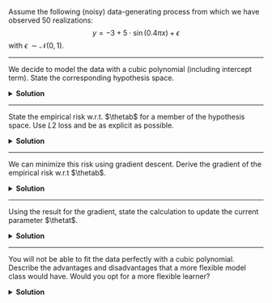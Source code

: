 Assume the following (noisy) data-generating process from which we have 
observed 50 realizations: $$y = -3 + 5 \cdot 
\sin(0.4 \pi x) + \epsilon$$ with $\epsilon \, \sim \mathcal{N}(0, 1)$.

***
We decide to model the data with a cubic polynomial (including intercept term). State the corresponding hypothesis space.

::: {.content-visible when-profile="solution"}
<details> 
<summary>**Solution**</summary>
Cubic means degree 3, so our hypothesis space will look as 
follows:
$$\Hspace = \{ \fxt = \theta_0 + \theta_1 x + \theta_2 x^2 + \theta_3 x^3 
~|~ (\theta_0, \theta_1, \theta_2, \theta_3)^\top \in \R^4 \}$$
</details>
:::

***  
State the empirical risk w.r.t. $\thetab$ for a member of the hypothesis space. Use $L2$ loss and be as explicit as possible.

::: {.content-visible when-profile="solution"}
<details> 
<summary>**Solution**</summary>
The empirical risk is:
$$\risket = \sum_{i = 1}^{50} \left(\yi - \left[ \theta_0 + \theta_1 x^{(i)} + 
\theta_2 \left( x^{(i)} \right)^2 + \theta_3 \left( x^{(i)} \right)^3 \right] 
\right)^2$$
</details>
:::

::: {.content-hidden when-profile="b"}
***
::: {.callout-tip icon=false title="Only for lecture group A"}
:::
We can minimize this risk using gradient descent. Derive the gradient of the empirical risk w.r.t $\thetab$.

::: {.content-visible when-profile="solution"}
<details> 
<summary>**Solution**</summary>
We can 
find the gradient just as we did for an intermediate result when we derived 
the least-squares estimator:

\begin{align*}
  \nabla_{\thetab} \risket &=
  \pd{}{\thetab} \left \| \yv - \Xmat \thetab \right \|_2^2 \\
  &= \pd{}{\thetab} \left( \left(\yv - \Xmat \thetab\right)^\top 
  \left(\yv - \Xmat \thetab \right) \right) \\ 
  &= - 2 \Xmat^\top \yv + 2 \Xmat^\top \Xmat \thetab\\
  &= 2 \cdot \left( - \Xmat^\top \yv + \Xmat^\top 
  \Xmat \thetab \right)
\end{align*}
</details>
:::
:::

::: {.content-hidden when-profile="b"}

***
::: {.callout-tip icon=false title="Only for lecture group A"}
::: 
Using the result for the gradient, state the calculation to update the current 
  parameter $\thetat$.
  
::: {.content-visible when-profile="solution"}
<details> 
<summary>**Solution**</summary>
Recall that the idea of gradient descent (\textit{descent}!) is to 
  traverse the risk surface in the direction of the \textit{negative} gradient 
  as we are in search for the minimum.
  Therefore, we will update our current parameter set $\thetat$ with the 
  negative gradient of the current empirical risk w.r.t. $\thetab$, scaled 
  by learning rate (or step size) $\alpha$:
  
  $$\thetatn = \thetat - \alpha \cdot \nabla_{\thetab} \riske(\thetat).$$
  
  Note that the $L2$-induced multiplicative constant of 2 in the gradient 
  can simply be absorbed by $\tilde \alpha := \tfrac{1}{2} \alpha$:
  
  \begin{align*}
    \underbrace{\thetatn}_{p \times 1} &= \underbrace{\thetat}_{p \times 1} - 
    \tilde \alpha \cdot \left( - \underbrace{\Xmat^\top \phantom{y}}_{
    p \times n} \underbrace{\yv}_{n \times 1} + \underbrace{
    \Xmat^\top \Xmat \phantom{y}}_{p \times p} 
    \underbrace{\thetat \phantom{y}}_{p \times 1} 
    \right) \\
    \mat{\theta_1 \\ \theta_2 \\ \vdots \\ \theta_p}^{[t + 1]} &= 
    \mat{\theta_1 \\ \theta_2 \\ \vdots \\ \theta_p}^{[t]} - \tilde \alpha 
    \cdot \left( - \Xmat^\top \yv + \Xmat^\top \Xmat 
    \mat{\theta_1 \\ \theta_2 \\ \vdots \\ \theta_p}^{[t]} \right)
  \end{align*}
  
  What actually happens here: we update each component of our current 
  parameter vector $\thetat$ in the \textit{direction} of the negative 
  gradient, i.e., following the steepest downward slope, and also by an 
  \textit{amount} that depends on the value of the gradient.
  
  In order to see what that means it is helpful to recall that the gradient 
  $\nabla_{\thetab} \risket$ tells us about the effect (infinitesimally small) 
  changes in $\thetab$ have on $\risket$.
  Therefore, gradient updates focus on  influential components, and we 
  proceed more quickly along the important dimensions.
</details>
:::  
:::

***
You will not be able to fit the data perfectly with a cubic polynomial.
  Describe the advantages and disadvantages that a more 
  flexible model class would have. 
  Would you opt for a more flexible learner?
  
::: {.content-visible when-profile="solution"}
<details> 
<summary>**Solution**</summary>
We see that, for example, the first model in exercise b) fits the data 
fairly well but not perfectly.
Choosing a more flexible function (a polynomial of higher degree or a function 
from an entirely different, more complex, model class) might be advantageous:

* We would be able to trace the observations more closely if our 
function were less smooth, and thus reduce empirical risk.
On the other hand, flexibility also has drawbacks:

* Flexible model classes often have more parameters, making training 
harder.

* We might run into a phenomenon called *overfitting*. 
Recall that our ultimate goal is to make predictions on *new* 
observations. 
However, fitting every quirk of the training observations -- possibly caused 
by imprecise measurement or other factors of randomness/error -- will not 
generalize so well to new data.

In the end, we need to balance model fit and generalization. 
We will discuss the choice of hypotheses quite a lot since it is one 
of the most crucial design decisions in machine learning. 

</details>

:::